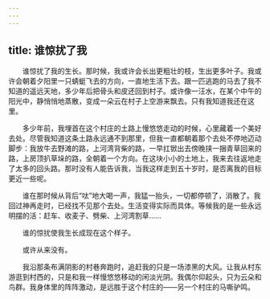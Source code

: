 ```yaml
---
---
---
```

title: 谁惊扰了我
---




　　谁惊扰了我的生长。那时候，我或许会长出更粗壮的枝，生出更多叶子。我或许会朝着夕阳里一只蜻蜓飞去的方向，一直地生活下去。跟一匹逃跑的马去了我不知道的遥远天地，多少年后把骨头和皮还回到村子。或许像一汪水，在某个中午的阳光中，静悄悄地蒸散，变成一朵云在村子上空游来飘去。只有我知道我还在这里。

　　多少年前，我埋首在这个村庄的土路上慢悠悠走动的时候，心里藏着一个美好去处。尽管我知道这条土路永远通不到那里，但我一直都朝着那个去处不停地迈动脚步：我放牛去野滩的路，上河湾背柴的路，一早扛锨出去傍晚挟一捆青草回来的路，上房顶扒草垛的路，全朝着一个方向。在这块小小的土地上，我来去往返地走了太多的回头路。那时没有人能告诉我，当我这样走到五十岁时，是否离我的目标更近一些呢。

　　谁在那时候从背后“呔”地大喝一声，我猛一抬头，一切都停顿了，消散了。我回过神再走时，已经找不见那个去处。生活变得实际而具体。等候我的是一些永远明摆的活：赶车、收麦子、劈柴、上河湾割草……

　　谁的惊扰使我生长成现在这个样子。

　　或许从来没有。

　　我沿那条布满阴影的村巷奔跑时，追赶我的只是一场漆黑的大风。让我从村东游逛到村西的，只是和我一样慢悠悠移动的闲淡光阴。我偶尔仰起头，只为云朵和鸟群。我身体里的阵阵激动，是远胜于这个村庄的——另一个村庄的马嘶驴鸣。